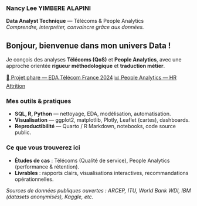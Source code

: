 
<!-- ===== BANNIÈRE ACCUEIL (même logique que les autres pages) ===== -->
<div class="hero-banner-home"></div>


### Nancy Lee YIMBERE ALAPINI
**Data Analyst Technique** — Télécoms & People Analytics  
*Comprendre, interpréter, convaincre grâce aux données.*

</div>

## Bonjour, bienvenue dans mon univers Data !

Je conçois des analyses **Télécoms (QoS)** et **People Analytics**, avec une approche orientée
**rigueur méthodologique** et **traduction métier**.

<!-- ===== Projets phares (toujours visibles) ===== -->
<div class="projects-row">
  <a class="project-pill" href="telecoms/index.qmd">🚀 Projet phare — EDA Télécom France 2024</a>
  <a class="project-pill" href="people-analytics/index.qmd">📊 People Analytics — HR Attrition</a>
</div>

### Mes outils & pratiques
- **SQL, R, Python** — nettoyage, EDA, modélisation, automatisation.
- **Visualisation** — ggplot2, matplotlib, Plotly, Leaflet (cartes), dashboards.
- **Reproductibilité** — Quarto / R Markdown, notebooks, code source public.

### Ce que vous trouverez ici
- **Études de cas** : Télécoms (Qualité de service), People Analytics (performance & rétention).
- **Livrables** : rapports clairs, visualisations interactives, recommandations opérationnelles.

*Sources de données publiques ouvertes : ARCEP, ITU, World Bank WDI, IBM (datasets anonymisés), Kaggle, etc.*
